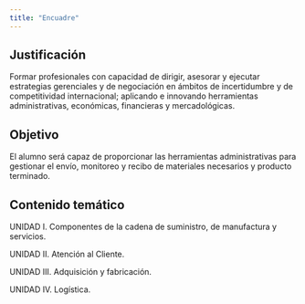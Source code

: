 ```yaml
---
title: "Encuadre"
---
```


## Justificación

Formar profesionales con capacidad de dirigir, asesorar y ejecutar estrategias gerenciales y de negociación en ámbitos de incertidumbre y de competitividad internacional; aplicando e innovando herramientas administrativas,  económicas, financieras y  mercadológicas.




## Objetivo

El alumno será capaz de proporcionar las herramientas administrativas para gestionar el envío, monitoreo y recibo de materiales necesarios y producto terminado.


## Contenido temático

UNIDAD I. Componentes de la cadena de suministro, de manufactura y servicios.

UNIDAD II. Atención al Cliente.

UNIDAD III. Adquisición y fabricación.

UNIDAD IV. Logística.
